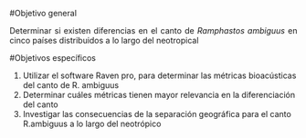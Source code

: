 








#Objetivo general




<p align="justify">
Determinar si existen diferencias en el canto de *Ramphastos ambiguus* en cinco países distribuidos a lo largo del neotropical 
</p>









#Objetivos específicos



<p align="justify">
1. Utilizar el software Raven pro, para determinar las métricas bioacústicas del canto de R. ambiguus 
2. Determinar cuáles métricas tienen mayor relevancia en la diferenciación del canto
3. Investigar las consecuencias de la separación geográfica para el canto R.ambiguus a lo largo del neotrópico
</p>